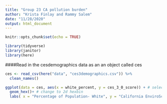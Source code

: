```yaml
---
title: "Group 23 CA pollution burden"
author: "Krista Finlay and Rammy Salem"
date: "11/28/2020"
output: html_document
---
```


```r
knitr::opts_chunk$set(echo = TRUE)

library(tidyverse)
library(janitor)
library(here)
```

####Read in the cesdemographics data as an an object called ces

```r
ces <- read_csv(here("data", "ces3demographics.csv")) %>% 
  clean_names()
```

```r
ggplot(data = ces, aes(x = white_percent, y = ces_3_0_score)) + # select x- and y-axis variables
  geom_hex()+ # change to 2d hexbin
  labs( x = "Percentage of Population- White", y = "California EnviroScreen Score")
```


